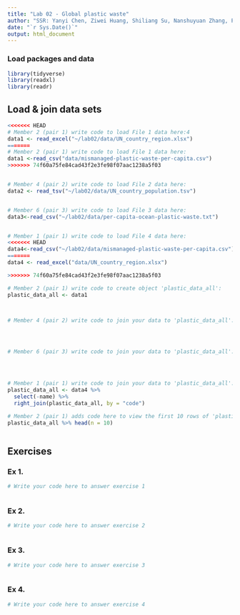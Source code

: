 ```yaml
---
title: "Lab 02 - Global plastic waste"
author: "SSR: Yanyi Chen, Ziwei Huang, Shiliang Su, Nanshuyuan Zhang, Peiheng Liu and Pinzhe Zhao"
date: "`r Sys.Date()`"
output: html_document
---
```


### Load packages and data

```r
library(tidyverse)
library(readxl)
library(readr)
```


## Load & join data sets

```r
<<<<<<< HEAD
# Member 2 (pair 1) write code to load File 1 data here:4
data1 <- read_excel("~/lab02/data/UN_country_region.xlsx")
=======
# Member 2 (pair 1) write code to load File 1 data here:
data1 <-read_csv("data/mismanaged-plastic-waste-per-capita.csv")
>>>>>>> 74f60a75fe84cad43f2e3fe98f07aac1238a5f03


# Member 4 (pair 2) write code to load File 2 data here:
data2 <- read_tsv("~/lab02/data/UN_country_population.tsv")


# Member 6 (pair 3) write code to load File 3 data here:
data3<-read_csv("~/lab02/data/per-capita-ocean-plastic-waste.txt")


# Member 1 (pair 1) write code to load File 4 data here:
<<<<<<< HEAD
data4<-read_csv("~/lab02/data/mismanaged-plastic-waste-per-capita.csv")
=======
data4 <- read_excel("data/UN_country_region.xlsx")

>>>>>>> 74f60a75fe84cad43f2e3fe98f07aac1238a5f03

```



```r
# Member 2 (pair 1) write code to create object 'plastic_data_all':
plastic_data_all <- data1



# Member 4 (pair 2) write code to join your data to 'plastic_data_all':




# Member 6 (pair 3) write code to join your data to 'plastic_data_all':




# Member 1 (pair 1) write code to join your data to 'plastic_data_all':
plastic_data_all <- data4 %>%
  select(-name) %>%
  right_join(plastic_data_all, by = "code")


```


```r
# Member 2 (pair 1) adds code here to view the first 10 rows of 'plastic_data_all'
plastic_data_all %>% head(n = 10)



```



## Exercises

### Ex 1.

```r
# Write your code here to answer exercise 1



```



### Ex 2.

```r
# Write your code here to answer exercise 2



```


### Ex 3.

```r
# Write your code here to answer exercise 3



```


### Ex 4.

```r
# Write your code here to answer exercise 4



```

